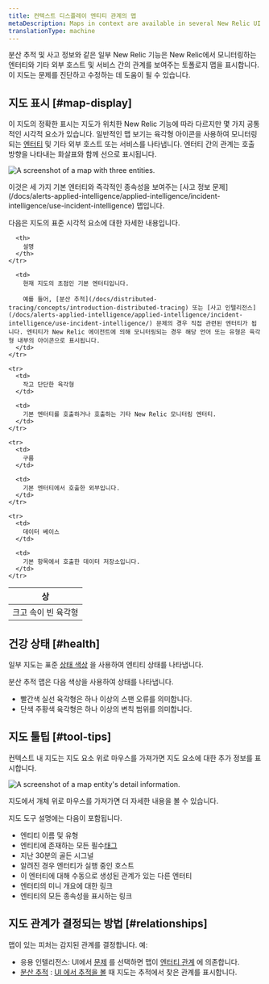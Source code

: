 ```yaml
---
title: 컨텍스트 디스플레이 엔티티 관계의 맵
metaDescription: Maps in context are available in several New Relic UI locations to show how entities relate to one another.
translationType: machine
---
```




분산 추적 및 사고 정보와 같은 일부 New Relic 기능은 New Relic에서 모니터링하는 엔터티와 기타 외부 호스트 및 서비스 간의 관계를 보여주는 토폴로지 맵을 표시합니다. 이 지도는 문제를 진단하고 수정하는 데 도움이 될 수 있습니다.

## 지도 표시 [#map-display]

이 지도의 정확한 표시는 지도가 위치한 New Relic 기능에 따라 다르지만 몇 가지 공통적인 시각적 요소가 있습니다. 일반적인 맵 보기는 육각형 아이콘을 사용하여 모니터링되는 [엔터티](/docs/new-relic-one/use-new-relic-one/core-concepts/what-entity-new-relic) 및 기타 외부 호스트 또는 서비스를 나타냅니다. 엔터티 간의 관계는 호출 방향을 나타내는 화살표와 함께 선으로 표시됩니다.

<img
  title="A context map with three entities."
  alt="A screenshot of a map with three entities."
  src={contextMapThreeEntities}
/>

<figcaption>
  이것은 세 가지 기본 엔터티와 즉각적인 종속성을 보여주는 [사고 정보 문제](/docs/alerts-applied-intelligence/applied-intelligence/incident-intelligence/use-incident-intelligence) 맵입니다.
</figcaption>

다음은 지도의 표준 시각적 요소에 대한 자세한 내용입니다.

<table>
  <thead>
    <tr>
      <th style={{ width: "200px" }}>
        상
      </th>

      <th>
        설명
      </th>
    </tr>
  </thead>

  <tbody>
    <tr>
      <td>
        크고 속이 빈 육각형
      </td>

      <td>
        현재 지도의 초점인 기본 엔터티입니다.

        예를 들어, [분산 추적](/docs/distributed-tracing/concepts/introduction-distributed-tracing) 또는 [사고 인텔리전스](/docs/alerts-applied-intelligence/applied-intelligence/incident-intelligence/use-incident-intelligence/) 문제의 경우 직접 관련된 엔터티가 됩니다. 엔티티가 New Relic 에이전트에 의해 모니터링되는 경우 해당 언어 또는 유형은 육각형 내부의 아이콘으로 표시됩니다.
      </td>
    </tr>

    <tr>
      <td>
        작고 단단한 육각형
      </td>

      <td>
        기본 엔터티를 호출하거나 호출하는 기타 New Relic 모니터링 엔터티.
      </td>
    </tr>

    <tr>
      <td>
        구름
      </td>

      <td>
        기본 엔터티에서 호출한 외부입니다.
      </td>
    </tr>

    <tr>
      <td>
        데이터 베이스
      </td>

      <td>
        기본 항목에서 호출한 데이터 저장소입니다.
      </td>
    </tr>
  </tbody>
</table>

## 건강 상태 [#health]

일부 지도는 표준 [상태 색상](/docs/alerts-applied-intelligence/new-relic-alerts/alert-conditions/view-entity-health-status-find-entities-without-alert-conditions/#colors) 을 사용하여 엔티티 상태를 나타냅니다.

분산 추적 맵은 다음 색상을 사용하여 상태를 나타냅니다.

* 빨간색 실선 육각형은 하나 이상의 스팬 오류를 의미합니다.
* 단색 주황색 육각형은 하나 이상의 변칙 범위를 의미합니다.

## 지도 툴팁 [#tool-tips]

컨텍스트 내 지도는 지도 요소 위로 마우스를 가져가면 지도 요소에 대한 추가 정보를 표시합니다.

<img
  title="A map entity's detail information."
  alt="A screenshot of a map entity's detail information."
  src={contextMapEntityDetail}
/>

<figcaption>
  지도에서 개체 위로 마우스를 가져가면 더 자세한 내용을 볼 수 있습니다.
</figcaption>

지도 도구 설명에는 다음이 포함됩니다.

* 엔티티 이름 및 유형
* 엔티티에 존재하는 모든 필수[태그](/docs/new-relic-one/use-new-relic-one/core-concepts/use-tags-help-organize-find-your-data)
* 지난 30분의 골든 시그널
* 알려진 경우 엔터티가 실행 중인 호스트
* 이 엔터티에 대해 수동으로 생성된 관계가 있는 다른 엔터티
* 엔터티의 미니 개요에 대한 링크
* 엔티티의 모든 종속성을 표시하는 링크

## 지도 관계가 결정되는 방법 [#relationships]

맵이 있는 피처는 감지된 관계를 결정합니다. 예:

* 응용 인텔리전스: UI에서 [문제](/docs/alerts-applied-intelligence/applied-intelligence/incident-intelligence/use-incident-intelligence/#issue-summary) 를 선택하면 맵이 [엔터티 관계](/docs/apis/nerdgraph/examples/nerdgraph-relationships-api-tutorial) 에 의존합니다.
* [분산 추적](/docs/distributed-tracing/concepts/introduction-distributed-tracing) : [UI 에서 추적을 볼](/docs/distributed-tracing/ui-data/understand-use-distributed-tracing-ui#trace-map) 때 지도는 추적에서 찾은 관계를 표시합니다.